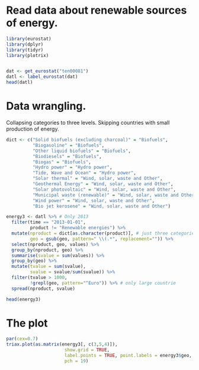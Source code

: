 # Read data about renewable sources of energy.

```r
library(eurostat)
library(dplyr)
library(tidyr)
library(plotrix)


dat <- get_eurostat("ten00081")
datl <- label_eurostat(dat)
head(datl)
```

# Data wrangling. 

Collapsing categories to three  levels. Skipping  countries with small production of energy.

```r
dict <- c("Solid biofuels (excluding charcoal)" = "Biofuels",
          "Biogasoline" = "Biofuels",
          "Other liquid biofuels" = "Biofuels",
          "Biodiesels" = "Biofuels",
          "Biogas" = "Biofuels",
          "Hydro power" = "Hydro power",
          "Tide, Wave and Ocean" = "Hydro power",
          "Solar thermal" = "Wind, solar, waste and Other",
          "Geothermal Energy" = "Wind, solar, waste and Other",
          "Solar photovoltaic" = "Wind, solar, waste and Other",
          "Municipal waste (renewable)" = "Wind, solar, waste and Other",
          "Wind power" = "Wind, solar, waste and Other",
          "Bio jet kerosene" = "Wind, solar, waste and Other")

energy3 <- datl %>% # Only 2013 
  filter(time == "2013-01-01",
         product != "Renewable energies") %>%
  mutate(nproduct = dict[as.character(product)], # just three categories
         geo = gsub(geo, pattern=" \\(.*", replacement="")) %>%
  select(nproduct, geo, values) %>% 
  group_by(nproduct, geo) %>%
  summarise(svalue = sum(values)) %>%
  group_by(geo) %>%
  mutate(tvalue = sum(svalue),
         svalue = svalue/sum(svalue)) %>%
  filter(tvalue > 1000,
         !grepl(geo, pattern="^Euro")) %>% # only large countrie
  spread(nproduct, svalue)

head(energy3)
```

# The plot

```r
par(cex=0.7)
triax.plot(as.matrix(energy3[, c(3,5,4)]),
                      show.grid = TRUE,
                      label.points = TRUE, point.labels = energy3$geo,
                      pch = 19)
```
